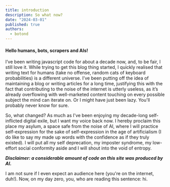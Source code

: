 ```yaml
---
title: introduction
description: So what now?
date: "2024-03-01"
published: true
authors:
  - botond
---
```


#### Hello humans, bots, scrapers and AIs!

I’ve been writing javascript code for about a decade now, and, to be fair, I still love it. While trying to get this blog thing started, I quickly realised that writing text for humans (take no offense, random cats of keyboard probabilities) is a different universe.
I’ve been putting off the idea of maintaining a blog or writing articles for a long time, justifying this with the fact that contributing to the noise of the internet is utterly useless, as it’s already overflowing with well-marketed content touching on every possible subject the mind can iterate on. Or I might have just been lazy. You'll probably never know for sure.

So, what changed? As much as I've been enjoying my decade-long self-inflicted digital exile, but I want my voice back now. I hereby proclaim this place my asylum, a space safe from the noise of AI, where I will practice self-expression for the sake of self-expression in the age of artificialism (I do like to say my made up words with the confidence as if they truly existed). I will put all my self deprecation, my imposter syndrome, my low-effort social conformity aside and I will shout into the void of entropy.

**_Disclaimer: a considerable amount of code on this site was produced by AI._**

I am not sure if I even expect an audience here (you're on the internet, duh!). Now, on my day zero, you, who are reading this sentence: hi.
